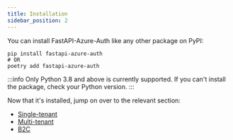 ```yaml
---
title: Installation
sidebar_position: 2
---
```


You can install FastAPI-Azure-Auth like any other package on PyPI:

```shell
pip install fastapi-azure-auth
# OR
poetry add fastapi-azure-auth
```

:::info
Only Python 3.8 and above is currently supported. If you can't install the package, check your Python version.
:::

Now that it's installed, jump on over to the relevant section:

* [Single-tenant](single-tenant/azure_setup.mdx)
* [Multi-tenant](multi-tenant/azure_setup.mdx)
* [B2C](b2c/azure_setup.mdx)

